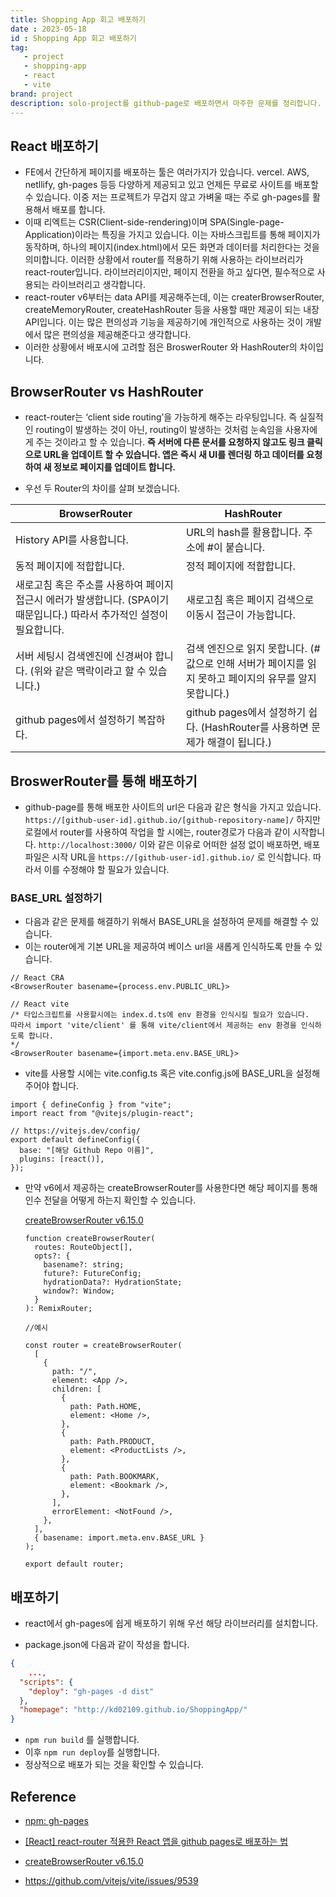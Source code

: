---
title: Shopping App 회고 배포하기
date : 2023-05-18
id : Shopping App 회고 배포하기
tag: 
   - project
   - shopping-app
   - react
   - vite
brand: project
description: solo-project를 github-page로 배포하면서 마주한 문제를 정리합니다.
---

## React 배포하기

- FE에서 간단하게 페이지를 배포하는 툴은 여러가지가 있습니다. vercel. AWS, netllify, gh-pages 등등 다양하게 제공되고 있고 언제든 무료로 사이트를 배포할 수 있습니다. 이중 저는 프로젝트가 무겁지 않고 가벼울 때는 주로 gh-pages를 활용해서 배포를 합니다.
- 이때 리엑트는 CSR(Client-side-rendering)이며 SPA(Single-page-Application)이라는 특징을 가지고 있습니다. 이는 자바스크립트를 통해 페이지가 동작하며, 하나의 페이지(index.html)에서 모든 화면과 데이터를 처리한다는 것을 의미합니다. 이러한 상황에서 router를 적용하기 위해 사용하는 라이브러리가 react-router입니다. 라이브러리이지만, 페이지 전환을 하고 싶다면, 필수적으로 사용되는 라이브러리고 생각합니다.
- react-router v6부터는 data API를 제공해주는데, 이는 createrBrowserRouter, createMemoryRouter, createHashRouter 등을 사용할 때만 제공이 되는 내장 API입니다. 이는 많은 편의성과 기능을 제공하기에 개인적으로 사용하는 것이 개발에서 많은 편의성을 제공해준다고 생각합니다.
- 이러한 상황에서 배포시에 고려할 점은 BroswerRouter 와 HashRouter의 차이입니다.

## BrowserRouter vs HashRouter

- react-router는 ‘client side routing’을 가능하게 해주는 라우팅입니다. 즉 실질적인 routing이 발생하는 것이 아닌, routing이 발생하는 것처럼 눈속임을 사용자에게 주는 것이라고 할 수 있습니다. **즉 서버에 다른 문서를 요청하지 않고도 링크 클릭으로 URL을 업데이트 할 수 있습니다. 앱은 즉시 새 UI를 렌더링 하고 데이터를 요청하여 새 정보로 페이지를 업데이트 합니다.**

- 우선 두 Router의 차이를 살펴 보겠습니다.

| BrowserRouter | HashRouter |
| --- | --- |
| History API를 사용합니다. | URL의 hash를 활용합니다. 주소에 #이 붙습니다.  |
| 동적 페이지에 적합합니다. | 정적 페이지에 적합합니다. |
| 새로고침 혹은 주소를 사용하여 페이지 접근시 에러가 발생합니다. (SPA이기 때문입니다.) 따라서 추가적인 설정이 필요합니다.  | 새로고침 혹은 페이지 검색으로 이동시 접근이 가능합니다. |
| 서버 세팅시 검색엔진에 신경써야 합니다. (위와 같은 맥락이라고 할 수 있습니다.) | 검색 엔진으로 읽지 못합니다. (# 값으로 인해 서버가 페이지를 읽지 못하고 페이지의 유무를 알지 못합니다.) |
| github pages에서 설정하기 복잡하다.  | github pages에서 설정하기 쉽다. (HashRouter를 사용하면 문제가 해결이 됩니다.) |

## BroswerRouter를 통해 배포하기

- github-page를 통해 배포한 사이트의 url은 다음과 같은 형식을 가지고 있습니다. `https://[github-user-id].github.io/[github-repository-name]/`  하지만 로컬에서 router를 사용하여 작업을 할 시에는, router경로가 다음과 같이 시작합니다. `http://localhost:3000/` 이와 같은 이유로 어떠한 설정 없이 배포하면, 배포 파일은 시작 URL을 `https://[github-user-id].github.io/` 로 인식합니다. 따라서 이를 수정해야 할 필요가 있습니다.

### BASE_URL 설정하기

- 다음과 같은 문제를 해결하기 위해서 BASE_URL을 설정하여 문제를 해결할 수 있습니다.
- 이는 router에게 기본 URL을 제공하여  베이스 url을 새롭게 인식하도록 만들 수 있습니다.

```tsx
// React CRA
<BrowserRouter basename={process.env.PUBLIC_URL}>

// React vite
/* 타입스크립트를 사용할시에는 index.d.ts에 env 환경을 인식시킬 필요가 있습니다.
따라서 import 'vite/client' 를 통해 vite/client에서 제공하는 env 환경을 인식하도록 합니다.
*/
<BrowserRouter basename={import.meta.env.BASE_URL}>
```

- vite를 사용할 시에는 vite.config.ts 혹은 vite.config.js에 BASE_URL을 설정해주어야 합니다.

```tsx
import { defineConfig } from "vite";
import react from "@vitejs/plugin-react";

// https://vitejs.dev/config/
export default defineConfig({
  base: "[해당 Github Repo 이름]",
  plugins: [react()],
});
```

- 만약 v6에서 제공하는 createBrowserRouter를 사용한다면 해당 페이지를 통해 인수 전달을 어떻게 하는지 확인할 수 있습니다.
    
    [createBrowserRouter v6.15.0](https://reactrouter.com/en/main/routers/create-browser-router)
    
    ```tsx
    function createBrowserRouter(
      routes: RouteObject[],
      opts?: {
        basename?: string;
        future?: FutureConfig;
        hydrationData?: HydrationState;
        window?: Window;
      }
    ): RemixRouter;
    ```
    
    ```tsx
    //예시
    
    const router = createBrowserRouter(
      [
        {
          path: "/",
          element: <App />,
          children: [
            {
              path: Path.HOME,
              element: <Home />,
            },
            {
              path: Path.PRODUCT,
              element: <ProductLists />,
            },
            {
              path: Path.BOOKMARK,
              element: <Bookmark />,
            },
          ],
          errorElement: <NotFound />,
        },
      ],
      { basename: import.meta.env.BASE_URL }
    );
    
    export default router;
    ```
    

## 배포하기

- react에서 gh-pages에 쉽게 배포하기 위해 우선 해당 라이브러리를 설치합니다.

- package.json에 다음과 같이 작성을 합니다.

```json
{
	...,
  "scripts": {
    "deploy": "gh-pages -d dist"
  },
  "homepage": "http://kd02109.github.io/ShoppingApp/"
}
```

- `npm run build` 를 실행합니다.
- 이후 `npm run deploy`를 실행합니다.
- 정상적으로 배포가 되는 것을 확인할 수 있습니다.

## Reference
- [npm: gh-pages](https://www.npmjs.com/package/gh-pages)

- [[React] react-router 적용한 React 앱을 github pages로 배포하는 법](https://medium.com/@_diana_lee/react-react-router-적용한-react-앱을-github-pages로-배포하는-법-5f6119c6a5d9)

- [createBrowserRouter v6.15.0](https://reactrouter.com/en/main/routers/create-browser-router)

- https://github.com/vitejs/vite/issues/9539